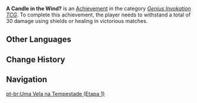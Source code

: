 {{Achievement Infobox
|title        = A Candle in the Wind?
|id           = 80212
|order id     = 214
|category     = Genius Invokation TCG (Achievement)
|description  = Withstand a total of 30 damage using shields or healing in victorious matches.
|requirements = 
|primogems    = 5
|tracking     = 
|topic        = 
|type         = 
|hidden       = 
|set          = A Candle in the Wind?
|tier         = 1
|tiers_total  = 3
}}
'''A Candle in the Wind?''' is an [[Achievement]] in the category ''[[Genius Invokation TCG (Achievement)|Genius Invokation TCG]]''. To complete this achievement, the player needs to withstand a total of 30 damage using shields or healing in victorious matches.
<!--
==Gameplay Notes==
*

==Trivia==
*

==Gallery==
{{Preview
|size=300px
|file=
|caption=
}}

==Video Guides==
{{EVT
|video1   = 
|caption1 = 
}}
-->
==Other Languages==
{{Transclude|A Candle in the Wind?|Other Languages}}

==Change History==
{{Change History|3.3}}
<!--
==References==
{{Reflist}}
-->
==Navigation==
{{Achievement Navbox}}

[[pt-br:Uma Vela na Tempestade (Etapa 1)]]